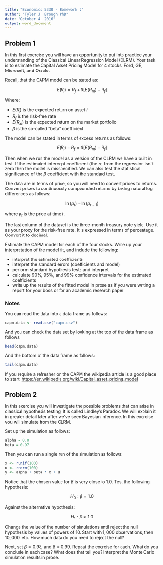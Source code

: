 ```yaml
---
title: "Economics 5330 - Homework 2"
author: "Tyler J. Brough PhD"
date: "October 4, 2016"
output: word_document
---
```


## Problem 1

In this first exercise you will have an opportunity to put into practice your understanding of the Classical Linear Regression Model (CLRM). Your task is to estimate the Capital Asset Pricing Model for 4 stocks: Ford, GE, Microsoft, and Oracle.

Recall, that the CAPM model can be stated as:

$$
E(R_{i}) = R_{f} + \beta [E(R_{m}) - R_{f}]
$$

Where:

- $E(R_{i})$ is the expected return on asset $i$
- $R_{f}$ is the risk-free rate
- $E(R_{m})$ is the expected return on the market portfolio
- $\beta$ is the so-called "beta" coefficient

The model can be stated in terms of excess returns as follows:

$$
E(R_{i}) - R_{f}  =  \beta [E(R_{m}) - R_{f}]
$$

Then when we run the model as a version of the CLRM we have a built in test. If the estimated intercept coefficient (the $\alpha$) from the regression isn't zero then the model is misspecified. We can also test the statistical significance of the $\beta$ coefficient with the standard test. 

The data are in terms of price, so you will need to convert prices to returns. Convert prices to continuously compounded returns by taking natural log differences as follows:

$$
\ln{(p_{t})} - \ln{(p_{t-1})}
$$

where $p_{t}$ is the price at time $t$. 

The last column of the dataset is the three-month treasury note yield. Use it as your proxy for the risk-free rate. It is expressed in terms of percentage. Convert it to decimal. 

Estimate the CAPM model for each of the four stocks. Write up your interpretation of the model fit, and include the following:

- interpret the estimated coefficients
- interpret the standard errors (coefficients and model)
- perform standard hypothesis tests and interpret
- calculate 90%, 95%, and 99% confidence intervals for the estimated coefficients
- write up the results of the fitted model in prose as if you were writing a report for your boss or for an academic research paper


### Notes

You can read the data into a data frame as follows:

```R
capm.data <- read.csv("capm.csv")
```

And you can check the data set by looking at the top of the data frame as follows:

```r
head(capm.data)
```

And the bottom of the data frame as follows:

```r
tail(capm.data)
```

If you require a refresher on the CAPM the wikipedia article is a good place to start: <https://en.wikipedia.org/wiki/Capital_asset_pricing_model>


## Problem 2

In this exercise you will investigate the possible problems that can arise in classical hypothesis testing. It is called Lindley's Paradox. We will explain it in greater detail later after we've seen Bayesian inference. In this exercise you will simulate from the CLRM.

Set up the simulation as follows:

```r
alpha = 0.0
beta = 0.97
```

Then you can run a single run of the simulation as follows:

```r
x <- runif(100)
u <- rnorm(100)
y <- alpha + beta * x + u
```

Notice that the chosen value for $\beta$ is very close to $1.0$. Test the following hypothesis:

$$
H_{0}: \beta = 1.0
$$ 

Against the alternative hypothesis:

$$
H_{1}: \beta \ne 1.0
$$

Change the value of the number of simulations until reject the null hypothesis by values of powers of 10. Start with $1,000$ observations, then $10,000$, etc. How much data do you need to reject the null? 

Next, set $\beta = 0.98$, and $\beta = 0.99$. Repeat the exercise for each. What do you conclude in each case? What does that tell you? Interpret the Monte Carlo simulation results in prose. 









